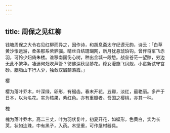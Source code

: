 ```yaml
---
---
---
```

title: 周保之见红柳
---



钱塘周保之大令右见红柳而异之，因作诗，和胡息斋太守纪谟元韵，诗云：「白草黄沙怅远游，柔条那系紫骅骝。晴丝自结珊瑚网，新月犹悬琥珀钩。曾伴将军飞赤羽，可怜少妇倚朱楼。谁移南国伤心树，种出金城一段愁。战垒苍茫一望赊，穷边无此不繁华。凄迷何处吹芦管？彷佛深秋见蓼花。绛女漫施飞凤舰，小蛮新试守宫砂。胭脂山下行人少，独敛双眉鬬落霞。」

樱

樱为落叶乔木，叶深绿，卵形，有锯齿。春末开花，五瓣，淡红，最艳丽。多产于日本，以为名花。实为核果，紫红色。亦有重瓣者。吾国之樱桃，亦其一种。

槐

槐为落叶乔木，高二三丈，叶为羽状复叶，初夏开花，如蝶形，色黄白，实为长荚，状如连珠，中有黑子，入药。木坚重，可作屋材器具。